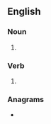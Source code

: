 ==English==

===Noun===
{{head|en|noun plural form}}

# {{plural of|tiff|lang=en}}

===Verb===
{{head|en|verb form}}

# {{en-third-person singular of|tiff}}

===Anagrams===
* {{anagrams|en|a=ffist|Stiff|stiff}}